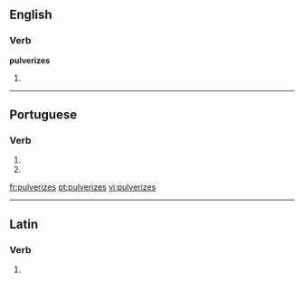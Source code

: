 ==English==

===Verb===
'''pulverizes'''

# {{third-person singular of|[[pulverize]]}}

----

==Portuguese==

===Verb===
{{pt-verb form}}

# {{pt-verb form of|[[pulverizar]]|ar|subjunctive|present|singular|second}}
# {{pt-verb form of|[[pulverizar]]|ar|imperative|negative|singular|second}}

[[fr:pulverizes]]
[[pt:pulverizes]]
[[vi:pulverizes]]

----
==Latin==

===Verb===
{{la-verb-form|pulverīzēs}}

# {{conjugation of|pulverizo|pulverīzō|2|s|pres|act|sub|lang=la}}
{{count page|[[Wiktionary:Page count]]}}
{{rfc-auto}}